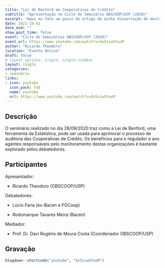 ```yaml
---
title: "Lei de Benford em Cooperativas de Crédito"
subtitle: "Apresentação no Ciclo de Seminário OBSCOOP/USP (2020)"
excerpt: "Aqui eu falo um pouco do artigo da minha dissertação de mestrado onde aplico a Lei de Benford para dados financeiros das Cooperativas de Crédito Brasileiras na intenção de detectar a possível presença de comportamento oportunista do gestor."
date: 2021-10-01
date_end: ""
show_post_time: false
event: "Ciclo de Seminários OBSCOOP/USP (2020)"
event_url: https://www.youtube.com/watch?v=Xx5siwXYwxM
author: "Ricardo Theodoro"
location: "Evento Online"
draft: false
# layout options: single, single-sidebar
layout: single
categories:
- seminário
links:
- icon: youtube
  icon_pack: fab
  name: youtube
  url: https://www.youtube.com/watch?v=Xx5siwXYwxM
---
```


## Descrição
O seminário realizado no dia 28/09/2020 traz como a Lei de Benford, uma ferramenta da Estatística, pode ser usada para aprimorar o processo de auditoria das Cooperativas de Crédito. Os benefícios para o regulador e aos agentes responsáveis pelo monitoramento destas organizações é bastante explorado pelos debatedores.


## Participantes

Apresentador: 

- Ricardo Theodoro (OBSCOOP/USP)

Debatedores: 

- Lúcio Faria (ex-Bacen e FGCoop)

- Rodomarque Tavares Meira (Bacen)

Mediador:

- Prof. Dr. Davi Rogério de Moura Costa (Coordenador OBSCOOP/USP)

## Gravação

```r
blogdown::shortcode("youtube", "Xx5siwXYwxM")
```
